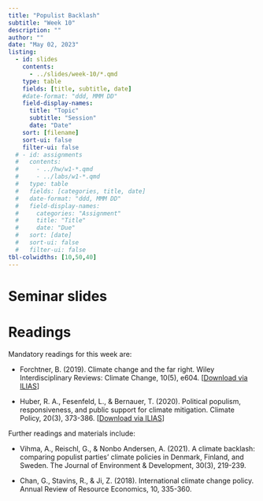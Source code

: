 ```yaml
---
title: "Populist Backlash"
subtitle: "Week 10"
description: ""
author: ""
date: "May 02, 2023"
listing:
  - id: slides
    contents:
      - ../slides/week-10/*.qmd
    type: table
    fields: [title, subtitle, date]
    #date-format: "ddd, MMM DD"
    field-display-names:
      title: "Topic"
      subtitle: "Session"
      date: "Date"
    sort: [filename]
    sort-ui: false
    filter-ui: false
  # - id: assignments
  #   contents:
  #     - ../hw/w1-*.qmd
  #     - ../labs/w1-*.qmd
  #   type: table
  #   fields: [categories, title, date]
  #   date-format: "ddd, MMM DD"
  #   field-display-names:
  #     categories: "Assignment"
  #     title: "Title"
  #     date: "Due"
  #   sort: [date]
  #   sort-ui: false
  #   filter-ui: false
tbl-colwidths: [10,50,40]
---
```


# Seminar slides

::: {#slides}
:::

# Readings

Mandatory readings for this week are:

-   Forchtner, B. (2019). Climate change and the far right. Wiley Interdisciplinary Reviews: Climate Change, 10(5), e604. \[[Download via ILIAS](https://ilias.uni-mannheim.de/goto.php?target=file_1368432_download&client_id=ILIAS)\]

-   Huber, R. A., Fesenfeld, L., & Bernauer, T. (2020). Political populism, responsiveness, and public support for climate mitigation. Climate Policy, 20(3), 373-386. \[[Download via ILIAS](https://ilias.uni-mannheim.de/goto.php?target=file_1368433_download&client_id=ILIAS)\]

Further readings and materials include:

-   Vihma, A., Reischl, G., & Nonbo Andersen, A. (2021). A climate backlash: comparing populist parties’ climate policies in Denmark, Finland, and Sweden. The Journal of Environment & Development, 30(3), 219-239.

-   Chan, G., Stavins, R., & Ji, Z. (2018). International climate change policy. Annual Review of Resource Economics, 10, 335-360.
